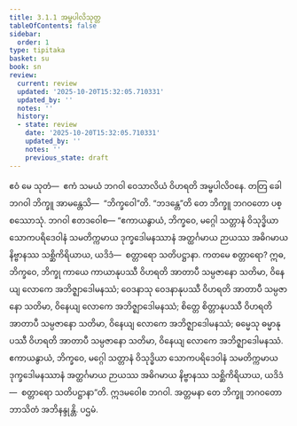 ```yaml
---
title: 3.1.1 အမ္ဗပါလိသုတ္တ
tableOfContents: false
sidebar:
  order: 1
type: tipitaka
basket: su
book: sn
review:
  current: review
  updated: '2025-10-20T15:32:05.710331'
  updated_by: ''
  notes: ''
  history:
  - state: review
    date: '2025-10-20T15:32:05.710331'
    updated_by: ''
    notes: ''
    previous_state: draft
---
```



<DynamicBreadcrumb />


<ReviewStatus review={frontmatter.review} showDetails={true} />

<HypothesisAnnotation frontmatter={frontmatter} />

<Division number="367" book="sn" e="ch" v="18" p="333">

<Paragraph number="750" book="sn">
ဧဝံ မေ သုတံ—  ဧကံ သမယံ ဘဂဝါ ဝေသာလိယံ ဝိဟရတိ အမ္ဗပါလိဝနေ. တတြ ခေါ ဘဂဝါ ဘိက္ခူ အာမန္တေသိ—  “ဘိက္ခဝေါ”တိ. “ဘဒန္တေ”တိ တေ ဘိက္ခူ ဘဂဝတော ပစ္စဿောသုံ. ဘဂဝါ ဧတဒဝေါစ—
</Paragraph>

<Paragraph number="751" book="sn">
“ဧကာယနွာယံ, ဘိက္ခဝေ, မဂ္ဂေါ သတ္တာနံ ဝိသုဒ္ဓိယာ သောကပရိဒေဝါနံ သမတိက္ကမာယ ဒုက္ခဒေါမနဿာနံ အတ္ထင်္ဂမာယ ဉာယဿ အဓိဂမာယ နိဗ္ဗာနဿ သစ္ဆိကိရိယာယ, ယဒိဒံ—  စတ္တာရော သတိပဋ္ဌာနာ. ကတမေ စတ္တာရော? ဣဓ, ဘိက္ခဝေ, ဘိက္ခု ကာယေ ကာယာနုပဿီ ဝိဟရတိ အာတာပီ သမ္ပဇာနော သတိမာ, ဝိနေယျ လောကေ အဘိဇ္ဈာဒေါမနဿံ; ဝေဒနာသု ဝေဒနာနုပဿီ ဝိဟရတိ အာတာပီ သမ္ပဇာနော သတိမာ, ဝိနေယျ လောကေ အဘိဇ္ဈာဒေါမနဿံ; စိတ္တေ စိတ္တာနုပဿီ ဝိဟရတိ အာတာပီ သမ္ပဇာနော သတိမာ, ဝိနေယျ လောကေ အဘိဇ္ဈာဒေါမနဿံ; ဓမ္မေသု ဓမ္မာနုပဿီ ဝိဟရတိ အာတာပီ သမ္ပဇာနော သတိမာ, ဝိနေယျ လောကေ အဘိဇ္ဈာဒေါမနဿံ. ဧကာယနွာယံ, ဘိက္ခဝေ, မဂ္ဂေါ သတ္တာနံ ဝိသုဒ္ဓိယာ သောကပရိဒေဝါနံ သမတိက္ကမာယ ဒုက္ခဒေါမနဿာနံ အတ္ထင်္ဂမာယ ဉာယဿ အဓိဂမာယ နိဗ္ဗာနဿ သစ္ဆိကိရိယာယ, ယဒိဒံ—  စတ္တာရော သတိပဋ္ဌာနာ”တိ.
</Paragraph>

<Paragraph number="752" book="sn">
ဣဒမဝေါစ ဘဂဝါ. အတ္တမနာ တေ ဘိက္ခူ ဘဂဝတော ဘာသိတံ အဘိနန္ဒုန္တိ.

</Paragraph>
</Division>

<Paragraph number="753" type="center" book="sn">
ပဌမံ.
</Paragraph>